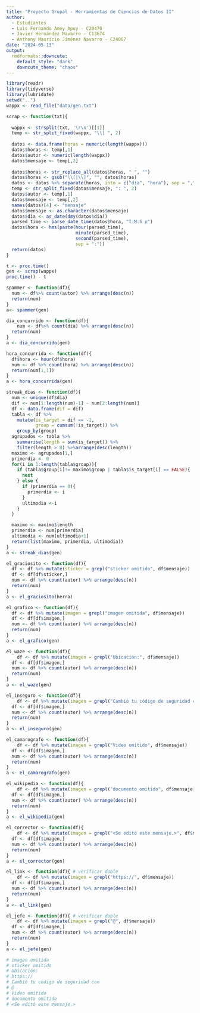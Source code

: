 ```yaml
---
title: "Proyecto Grupal - Herramientas de Ciencias de Datos II"
author: 
  - Estudiantes
  - Luis Fernando Amey Apuy - C20470
  - Javier Hernández Navarro - C13674
  - Anthony Mauricio Jiménez Navarro - C24067
date: "2024-05-13"
output: 
  rmdformats::downcute:
    default_style: "dark"
    downcute_theme: "chaos"
---
```


```r
library(readr)
library(tidyverse)
library(lubridate)
setwd("..")
wappx <- read_file("data/gen.txt")

```

```r
scrap <- function(txt){  
  
  wappx <- strsplit(txt, '\r\n')[[1]]
  temp <- str_split_fixed(wappx, "\\] ", 2)
  
  datos <- data.frame(horas = numeric(length(wappx)))
  datos$horas <- temp[,1]
  datos$autor <- numeric(length(wappx))
  datos$mensaje <- temp[,2]
  
  datos$horas <- str_replace_all(datos$horas, " ", "")
  datos$horas <- gsub("\\[|\\]", "", datos$horas)
  datos <- datos %>% separate(horas, into = c("dia", "hora"), sep = ",")
  temp <- str_split_fixed(datos$mensaje, ": ", 2)
  datos$autor <- temp[,1]
  datos$mensaje <- temp[,2]
  names(datos)[4] <- "mensaje"
  datos$mensaje <- as.character(datos$mensaje)
  datos$dia <- as_date(dmy(datos$dia))
  parsed_time <- parse_date_time(datos$hora, "I:M:S p")
  datos$hora <- hms(paste(hour(parsed_time),
                          minute(parsed_time),
                          second(parsed_time), 
                          sep = ":"))
  return(datos)
}
```

```r
t <- proc.time()
gen <- scrap(wappx)
proc.time() - t
```


```r
spammer <- function(df){
  num <- df%>% count(autor) %>% arrange(desc(n))
  return(num)
}
a<- spammer(gen)
```

```r
dia_concurrido <- function(df){
    num <- df%>% count(dia) %>% arrange(desc(n))
  return(num)
}
a <- dia_concurrido(gen)
```

```r
hora_concurrida <- function(df){
  df$hora <- hour(df$hora)
  num <- df %>% count(hora) %>% arrange(desc(n))
  return(num[1,1])
}
a <- hora_concurrida(gen)
```

```r
streak_dias <- function(df){
  num <- unique(df$dia)
  dif <- num[1:length(num)-1] - num[2:length(num)]
  df <- data.frame(dif = dif)
  tabla <- df %>%
    mutate(is_target = dif == -1,               
           group = cumsum(!is_target)) %>%         
    group_by(group) 
  agrupados <- tabla %>%
    summarise(length = sum(is_target)) %>%         
    filter(length > 0) %>%arrange(desc(length))
  maximo <- agrupados[1,] 
  primerdia <- 0
  for(i in 1:length(tabla$group)){
    if (tabla$group[i]!= maximo$group | tabla$is_target[i] == FALSE){
      next
    } else {
      if (primerdia == 0){
        primerdia <- i
      }
      ultimodia <-i
    }
  }

  maximo <- maximo$length
  primerdia <- num[primerdia]
  ultimodia <- num[ultimodia+1]
  return(list(maximo, primerdia, ultimodia))
}
a <- streak_dias(gen)
```

```r
el_graciosito <- function(df){
  df <- df %>% mutate(sticker = grepl("sticker omitido", df$mensaje))
  df <- df[df$sticker,]
  num <- df %>% count(autor) %>% arrange(desc(n))
  return(num)
}
a <- el_graciosito(herra)
```

```r
el_grafico <- function(df){
  df <- df %>% mutate(imagen = grepl("imagen omitida", df$mensaje))
  df <- df[df$imagen,]
  num <- df %>% count(autor) %>% arrange(desc(n))
  return(num)
}
a <- el_grafico(gen)
```

```r
el_waze <- function(df){
    df <- df %>% mutate(imagen = grepl("Ubicación:", df$mensaje))
  df <- df[df$imagen,]
  num <- df %>% count(autor) %>% arrange(desc(n))
  return(num)
}
a <- el_waze(gen)
```

```r
el_inseguro <- function(df){
    df <- df %>% mutate(imagen = grepl("Cambió tu código de seguridad con", df$mensaje))
  df <- df[df$imagen,]
  num <- df %>% count(autor) %>% arrange(desc(n))
  return(num)
}
a <- el_inseguro(gen)
```

```r
el_camarografo <- function(df){
    df <- df %>% mutate(imagen = grepl("Video omitido", df$mensaje))
  df <- df[df$imagen,]
  num <- df %>% count(autor) %>% arrange(desc(n))
  return(num)
}
a <- el_camarografo(gen)
```

```r
el_wikipedia <- function(df){
    df <- df %>% mutate(imagen = grepl("documento omitido", df$mensaje))
  df <- df[df$imagen,]
  num <- df %>% count(autor) %>% arrange(desc(n))
  return(num)
}
a <- el_wikipedia(gen)
```

```r
el_corrector <- function(df){
    df <- df %>% mutate(imagen = grepl("<Se editó este mensaje.>", df$mensaje))
  df <- df[df$imagen,]
  num <- df %>% count(autor) %>% arrange(desc(n))
  return(num)
}
a <- el_corrector(gen)
```

```r
el_link <- function(df){ # verificar doble
    df <- df %>% mutate(imagen = grepl("https://", df$mensaje))
  df <- df[df$imagen,]
  num <- df %>% count(autor) %>% arrange(desc(n))
  return(num)
}
a <- el_link(gen)
```

```r
el_jefe <- function(df){ # verificar doble
    df <- df %>% mutate(imagen = grepl("@", df$mensaje))
  df <- df[df$imagen,]
  num <- df %>% count(autor) %>% arrange(desc(n))
  return(num)
}
a <- el_jefe(gen)
```

```r
# imagen omitida
# sticker omitido
# Ubicación:
# https://
# Cambió tu código de seguridad con
# @
# Video omitido
# documento omitido 
# <Se editó este mensaje.>
```












